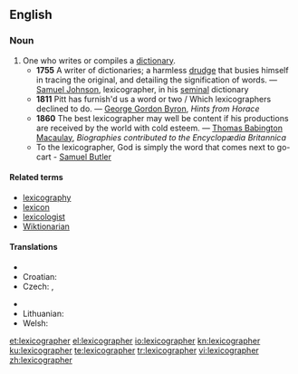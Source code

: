 ==English==
{{wikipedia}}

===Noun===
{{en-noun}}

# One who writes or compiles a [[dictionary]].
#* '''1755''' A writer of dictionaries; a harmless [[drudge]] that busies himself in tracing the original, and detailing the signification of words. &mdash; [[w:Samuel Johnson|Samuel Johnson]], lexicographer, in his [[seminal]] dictionary
#* '''1811''' Pitt has furnish'd us a word or two / Which lexicographers declined to do. &mdash; [[w:George Gordon Byron|George Gordon Byron]], ''Hints from Horace''
#* '''1860''' The best lexicographer may well be content if his productions are received by the world with cold esteem. &mdash; [[w:Thomas Babington Macaulay|Thomas Babington Macaulay]], ''Biographies contributed to the Encyclopædia Britannica''
#* To the lexicographer, God is simply the word that comes next to go-cart - [[q:Samuel Butler|Samuel Butler]]

====Related terms====
* [[lexicography]]
* [[lexicon]]
* [[lexicologist]]
* [[Wiktionarian]]

====Translations====
{{trans-top|one who writes or compiles a dictionary}}
* {{trreq|Chinese}}
* Croatian: {{t-|hr|leksikograf|m}}
* Czech: {{t-|cs|lexikograf|m}}, {{t-|cs|slovníkář|m}}
{{trans-mid}}
* {{trreq|Finnish}}
* Lithuanian: {{t|lt|leksikografas|m|xs=Lithuanian}}
* Welsh: {{t-|cy|geiriadurwr|m|xs=Welsh}}
{{trans-bottom}}

[[et:lexicographer]]
[[el:lexicographer]]
[[io:lexicographer]]
[[kn:lexicographer]]
[[ku:lexicographer]]
[[te:lexicographer]]
[[tr:lexicographer]]
[[vi:lexicographer]]
[[zh:lexicographer]]